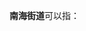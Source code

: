 '''南海街道'''可以指：
{{PRC admin/disambig|41/17/02/005/000|44/09/03/001/000}}
{{disambig|cat=四字乡级行政区划消歧义}}
